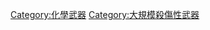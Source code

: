 {{navbox 
|name   = 化學武器
|title  = 用于[[化学战]]、{{le|失能性毒剂|Incapacitating_agent|失能}}和[[防暴]]的[[化學武器]]
|listclass=hlist
|titlestyle = background:#F08080;
|groupstyle = background:#F08080;
|group1 = [[血液性毒劑|血液性]]
|list1  = 
*[[氢氰酸]]（AC）
*[[氯化氰]]（CK）
*[[砷化氢]]（SA）
*[[溴化氰]]
*[[硫化氫]]
*[[磷化氫]]
*[[一氧化碳]]
*[[二甲基氰化胂]]
*[[二甲胂氧]]
*[[三氟化磷]]
*[[氰基甲酸甲酯]]
*[[五羰基铁]]
*[[四羰基镍]]
*[[2,3,7,8-四氯双苯环二𫫇英]]
*[[羟基乙腈]]
*[[锑化氢]]
*[[乳腈]]
*[[丙酮氰醇]]

|group2 = [[糜爛性毒劑|糜爛性]]
|list2  = {{Navbox subgroups
|group1=[[砷化合物]]
|list1=
*[[二氯甲基胂]]（MD）
*[[二氯乙基胂]]（ED）
*[[二氯苯基胂]]（PD）
*[[路易氏剂]]（L）
*{{le|二(2-氯乙烯基)氯化胂|Lewisite 2}}（L2）
*{{le|三(2-氯乙烯基)胂|Lewisite 3}}（L3）
|group2=硫芥类
|list2=
*[[芥子毒气]]（H）
*[[1,2-雙(2-氯乙基硫基)乙烷|倍半芥子氣（Q）]]
*{{le|雙(2'-(2-氯乙基硫基))乙基醚|O-Mustard|氧联芥子氣（T）}}
*{{le|2-氯乙基硫基乙烷|2-Chloroethyl ethyl sulfide|CEES}}
|group3=[[氮芥类]]
|list3=
*{{le|雙(2-氯乙基)乙胺|HN1 (nitrogen mustard)|HN1}}
*[[雙(2-氯乙基)甲胺|HN2]]
*{{le|參(2-氯乙基)胺|HN3 (nitrogen mustard)|HN3}}
|group4=其它
|list4=
*[[光氣肟]]（CX）
*{{le|KB-16|KB-16}}
*[[氯甲基二丁基氯化锡]]
*[[二氯氧化硒]]
}}

|group3 = [[神經性毒劑|神經性]]
|list3  =
 {{Navbox subgroups
  |groupstyle=font-weight:normal;
  |group1 = [[神經毒素|G類毒劑]]
  |list1  = 
*[[塔崩]]（GA）
*[[沙林]]（GB）
*[[梭曼]]（GD）
*[[乙基沙林]]（GE）
*[[环沙林]]（GF）
*{{le|O-异戊基沙林|GH (nerve agent)|GH}}
*{{le|GP (神經性毒劑)|GP (nerve agent)|GP}}
*[[氟塔崩]]
*[[丁烯沙林]]
  |group2 = [[神經毒素|GV類毒劑]]
  |list2  = 
*[[EA-1356]]
*[[EA-4352]]
*[[2-二甲胺基乙基-N,N-氨基氟膦酸二甲酯|EA-5365]]
*[[二甲氨基氟磷酸-3-二甲氨基丙酯|EA-5414]]
*[[二甲氨基氟磷酸-3-喹咛环酯|EA-5488]]
  |group3 = [[神經毒素|V類毒劑]]
  |list3  = 
*[[EA-2192]]
*[[O-环戊基-S-(2-二乙氨基乙基)甲基硫代膦酸酯|EA-3148]]
*[[O-环戊基-S-(2-二异丙氨基乙基)甲基硫代膦酸酯|EA-3317]]
*{{le|O-乙基-S-(2-二乙氨基乙基)乙基硫代膦酸酯|VE (nerve agent)|VE}}
*[[VG (神经毒剂)|VG]]
*{{le|O-乙基-S-(2-二乙氨基乙基)甲基硫代膦酸酯|VM (nerve agent)|VM}}
*{{le|3,3,5-三甲基-3-吡啶基-甲基膦酸酯|3,3,5-Trimethylcyclohexyl 3-pyridyl methylphosphonate|VP}}
*{{le|O-异丁基-S-(2-二甲氨基乙基)甲基硫代膦酸酯|VR (nerve agent)|VR}}
*{{le|O-乙基-S-(2-二异丙氨基乙基)乙基硫代膦酸酯|VS (nerve agent)|VS}}
*[[VX (神经毒剂)|VX]]
*[[中國VX神經毒劑|CVX]]
*{{le|O-乙基-S-(2-二甲氨基乙基)甲基硫代膦酸酯|V-sub x|Vx}}
  |group4 = [[拉尔斯·埃里克·塔美林|達美林酯]]
  |list4  = 
*[[甲基氟磷酸(3-甲胺基)丙酯碘化物|MFPhCh]]
*[[O-二乙基-(苯基-N,N-二甲氨基乙基)硫赶膦酸酯甲磺酸盐#CAS4532-85-8|GT-45]]
*[[二乙基-(甲基-N,N-二甲氨基乙基)硫趕膦酸酯甲磺酸鹽|達美林酯1號]]
*[[O-乙基-(N,N,N-三甲氨基乙基)甲基硫赶膦酸酯甲磺酸盐|達美林酯2號]]
*[[O-乙基-(苯基-N,N-二甲氨基乙基)甲基硫赶膦酸酯甲磺酸盐|達美林酯3號]]
  |group5  = [[諾維喬克]]
  |list5  = 
*{{le|A-230}}
*{{le|A-232|A-232}}
*{{le|A-234|A-234 (nerve agent)}}
*{{le|A-242}}
*{{le|C01-A035|C01-A035}}
*{{le|C01-A039|C01-A039}}
*{{le|C01-A042}} 
  |group6  = [[氨基甲酸酯]]
  |list6  = 
*[[EA-3966]]
*{{le|EA-3990|EA-3990}}
*{{le|EA-4056|EA-4056}}
*{{le|T-1123}}
*{{le|伸辛基-雙(5-甲基硫代膦酸酯溴化物)|Octamethylene-bis(5-dimethylcarbamoxyisoquinolinium bromide)}}
  |group7  = 其它
  |list7  = 
*[[EA-2012]]
*[[EA-2054]]
*[[EA-2098]]
*{{le|EA-2613|EA-2613}}
*{{le|2-乙氧甲醯基-1-甲基乙烯基環己基甲基膦酸二乙酯|2-Ethoxycarbonyl-1-methylvinyl cyclohexyl methylphosphonate}}
*[[2-氟-5,5-二甲基-1,3,2-二氧磷杂环己烷-2-氧化物]]
  |group8  = 前驅物
  |list8  = 
*{{le|氯沙林|Chlorosarin}}
*[[氯梭曼]]
*[[環己醇]]
*[[1,8-二溴辛烷]]
*{{le|N,N-二甲基磷氨基二氯化物|N,N-Diisopropylaminoethanol}}
*{{le|二甲基磷氨基二氯化物二氰化物|Dimethylamidophosphoric dicyanide}}
*[[2-丙醇]]
*{{le|二氯甲基膦|Methyldichlorophosphine}}
*[[甲基膦酰二氯]]
*[[甲基膦酰二氟]]
*[[频哪醇酮]]
*[[3,3-二甲基-2-丁醇]]
*{{le|異丙基甲磺酰基亞膦酸酯|QL (chemical)|異丙基甲磺酰基亞膦酸酯 (QL)}}
*{{le|3,3,5-三甲基環己醇|3,3,5-Trimethylcyclohexanol}}
 }}

|group4 = {{le|窒息性毒劑|Pulmonary agent|窒息性}}
|list4  = [[氯气]]（Cl<sub>2</sub>）
*[[光氣]]（CG）
*[[全氟異丁烯]]（PFIB）
*[[三氯硝基甲烷|氯化苦（PS）]]
*[[雙光氣]]（DP）
*[[十氟化二硫]]（Z）
*[[二甲基(三氟甲硫基)胂]]
*[[丙烯醛]]
*[[溴乙酸乙酯]]
*{{le|過氯甲基硫醇|Perchloromethyl mercaptan}}
*[[苯胩氯]]
*[[四硝基甲烷]]
*[[三氟化氯]]
*[[高氯酰氟]]
*[[綠十字毒氣]]

|group5 = {{le|化學武器毒劑列表|List of chemical warfare agents#Harassing agents|刺激性}}
|list5  =
 {{Navbox subgroups
  |groupstyle=font-weight:normal;
  |group1 = [[催淚彈|催淚性]]
  |list1  = 
*[[辣椒素]]（OC）
*[[CS催淚性毒氣|CS]]
*[[2-氯苯乙酮|CN]]
*[[CR催淚性毒气|CR]]
*[[1-甲氧基-1,3,5-环庚三烯|CH]]
*{{le|CNS (化學武器)|CNS (chemical weapon)|CNS}}
*[[溴丙酮|溴代丙酮（BA）]]
*{{le|溴化甲苄基|Xylyl bromide}}
*{{le|梅西 (噴霧劑)|Mace (spray)}}
*[[氯化苄]]
*[[溴化苄]]
*[[碘化苄]]
*[[二氯硫化碳]]
*[[氯丙酮]]
*[[α-溴苯乙酮]]
  |group2 = {{le|催吐性毒劑|Vomiting agent|催吐性}}
  |list2  = 
*{{le|二苯氯胂|Diphenylchlorarsine|二苯氯胂（DA）}}
*[[二苯基氰化胂|二苯氰胂（DC/DA）]]
*[[亚当氏毒气|亚当氏剂（DM）]]
*[[α-溴氰化苄]]
*[[二甲基氰化砷]]
*[[三氯硝基甲烷]]
 }}

|group6 = {{le|失能性毒劑|Incapacitating agent|失能性}}
|list6  = 
*[[二苯乙醇酸-3-喹咛环酯|毕兹（BZ）]]
*{{le|羥基四氫甲基二苯吡喃|Dimethylheptylpyran|DMHP}}
*{{le|环戊基苯基羟乙酸-3-喹咛酯|EA-3167|EA-3167}}
*{{le|1-甲基-4-哌啶基-环戊基苯基羟乙酸喹咛酯|EA-3443|EA-3443}}
*{{le|1-甲基-4-哌啶基-环丁基苯基羟乙酸酯|EA-3580|EA-3580}}
*{{le|苯基异丙基羟乙酸-N-甲基-4-哌啶酯|EA-3834|EA-3834}}
*[[Kolokol-1]]
*[[麥角酸二乙酰胺|LSD（K）]]
*{{le|苯环己哌啶|Phencyclidine|苯环己哌啶（SN）}}
*[[N-香草基壬醯胺|PAVA 噴霧劑]]
*{{le|失能性毒劑|Incapacitating agent#Sleeping gas|睡氣}}

|group7 = [[毒素]]
|list7  =
 {{Navbox subgroups
  |groupstyle=font-weight:normal;
  |group1 = [[毒素|植物毒素]]
  |list1  = 
*[[蓖麻毒蛋白|蓖麻毒素（W）]]
*[[雞母珠毒素|相思子毒素]]
*{{le|印防己毒素|Picrotoxin|印防己毒素（苦毒宁）}}
*{{le|鱼腥藻毒素a(S）|Guanitoxin}}
*{{le|蒴莲根毒素|Volkensin}}
*[[槲寄生凝集素]]
*[[烏頭鹼]]
  |group2 = [[毒素|动物毒素]]
  |list2  = 
*[[石房蛤毒素]]（SS）
*{{le|环蛇毒素|Bungarotoxin}}
*[[岩沙海葵毒素|集沙群海葵毒素]]
*[[河豚毒素]]
*[[眼镜蛇毒素]]
*[[刺尾鱼毒素]]
*[[雪卡毒素|西加毒素]]
*{{le|1-(4-氯苯基)氮矽三環|Chlorophenylsilatrane|毒鼠硅}}
  |group3 = [[毒素|微生物毒素]]
  |list3  = 
*[[肉毒杆菌毒素|肉毒毒素-A（X）]]
*{{le|葡萄球菌肠毒素|Enterotoxin type B|葡萄球菌肠毒素-B（PG）}}
*{{le|产气荚膜梭菌毒素α|Clostridium perfringens alpha toxin|伊普西隆毒素}}
*{{le|T-2毒素|T-2 mycotoxin}}
*{{le|二乙酸藨草镰刀菌烯醇|Diacetoxyscirpenol}}
*[[呕吐毒素]]（DON）
*[[黄曲霉毒素]]
*{{le|破傷風痙攣毒素|Tetanospasmin}}
 }}
|group8 = 其它
|list8  = 
*[[氟乙酸甲酯]]
*[[氟乙酸氟乙酯]]
*[[貧鈾]]
|belowstyle = text-align: left; font-size: 90%;
|below = 注：本模板分类以及括号内代码采用美军[[生化武器]]军事符号标准（CB military symbol）。
}}<noinclude>


[[Category:軍事模板|{{PAGENAME}}]]
[[Category:化學模板|{{PAGENAME}}]]
[[Category:化學武器]]
[[Category:大規模殺傷性武器]]